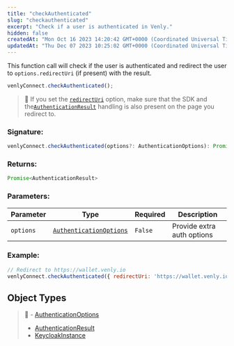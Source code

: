 ```yaml
---
title: "checkAuthenticated"
slug: "checkauthenticated"
excerpt: "Check if a user is authenticated in Venly."
hidden: false
createdAt: "Mon Oct 16 2023 14:20:42 GMT+0000 (Coordinated Universal Time)"
updatedAt: "Thu Dec 07 2023 10:25:02 GMT+0000 (Coordinated Universal Time)"
---
```

This function call will check if the user is authenticated and redirect the user to `options.redirectUri` (if present) with the result.

```javascript
venlyConnect.checkAuthenticated();
```

> 🚧 If you set the [`redirectUri`](../object-type-reference/authenticationoptions.md#parameters) option, make sure that the SDK and the[`AuthenticationResult`](../object-type-reference/authenticationresult.md) handling is also present on the page you redirect to.

### Signature:

```javascript
venlyConnect.checkAuthenticated(options?: AuthenticationOptions): Promise
```

### Returns:

```javascript
Promise<AuthenticationResult>
```

### Parameters:

| Parameter | Type                                                                         | Required | Description                |
| --------- | ---------------------------------------------------------------------------- | -------- | -------------------------- |
| `options` | [`AuthenticationOptions`](../object-type-reference/authenticationoptions.md) | `False`  | Provide extra auth options |

### Example:

```javascript
// Redirect to https://wallet.venly.io
venlyConnect.checkAuthenticated({ redirectUri: 'https://wallet.venly.io' });
```

## Object Types

> 📘 - [AuthenticationOptions](https://venly.readme.io/docs/authenticationoptions)
> - [AuthenticationResult](https://venly.readme.io/docs/authenticationresult)
> - [KeycloakInstance](https://venly.readme.io/docs/keycloakinstance)
